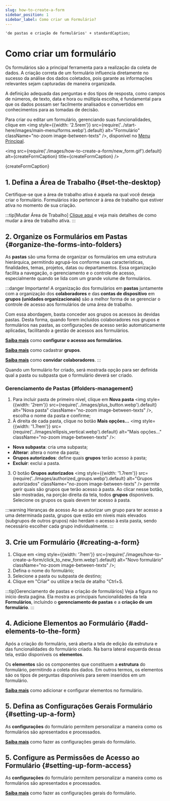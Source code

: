 ```yaml
---
slug: how-to-create-a-form
sidebar_position: 1
sidebar_label: Como criar um Formulário?
---
```


    'de pastas e criação de formulários' + standardCaption;

# Como criar um formulário
Os formulários são a principal ferramenta para a realização da coleta de dados.
A criação correta de um formulário influencia diretamente no sucesso da análise dos dados coletados, pois garante as
informações relevantes sejam capturadas de maneira organizada.

A definição adequada das perguntas e dos tipos de resposta, como campos de números, de texto, data e hora ou múltipla escolha,
é fundamental para que os dados possam ser facilmente analisados e convertidos em conhecimentos para as tomadas de decisão.

Para criar ou editar um formulário, gerenciando suas funcionalidades, clique em <img style={{width: '2.5rem'}} src={require('../start-here/images/main-menu/forms.webp').default} alt="Formulário"
className="no-zoom image-between-texts" />, disponível no [Menu Principal](/start-here/main-page#main-menu).

<img
    src={require('./images/how-to-create-a-form/new_form.gif').default}
    alt={createFormCaption}
    title={createFormCaption}
/>
<p className="image-caption">{createFormCaption}</p>


## 1. Defina a Área de Trabalho {#set-the-desktop}
Certifique-se que a área de trabalho ativa é aquela na qual você deseja criar o formulário. Formulários irão pertencer
à área de trabalho que estiver ativa no momento de sua criação.

:::tip[Mudar Área de Trabalho]
[Clique aqui](/start-here/main-page#change-desktop) e veja mais detalhes de como mudar a área de trabalho ativa.
:::

## 2. Organize os Formulários em Pastas {#organize-the-forms-into-folders}
As **pastas** são uma forma de organizar os formulários em uma estrutura hierárquica, permitindo agrupá-los
conforme suas características, finalidades, temas, projetos, datas ou departamentos. Essa organização facilita a
navegação, o gerenciamento e o controle de acesso, especialmente quando se lida com um grande volume de formulários.

:::danger Importante!
A organização dos formulários em **pastas** juntamente com a organização dos **colaboradores** e das **contas de
dispositivo** em **grupos (unidades organizacionais)** são a melhor forma de se gerenciar o controle de acesso aos
formulários de uma área de trabalho.

Com essa abordagem, basta conceder aos grupos os acessos às devidas pastas. Desta forma, quando forem incluídos
colaboradores nos grupos e formulários nas pastas, as configurações de acesso serão automaticamente aplicadas,
facilitando a gestão de acessos aos formulários.

[**Saiba mais**](/forms/setting-up-forms-access) como **configurar o acesso aos formulários**.

[**Saiba mais**](/collaborators/#groups) como cadastrar **grupos**.

[**Saiba mais**](/collaborators/#invite-collaborators) como **convidar colaboradores**.
:::

Quando um formulário for criado, será mostrada opção para ser definida qual a pasta ou subpasta que o formulário
deverá ser criado.

### Gerenciamento de Pastas {#folders-management}
1. Para incluir pasta de primeiro nível, clique em **Nova pasta** <img style={{width: '2rem'}}
src={require('../images/plus_button.webp').default} alt="Nova pasta"
className="no-zoom image-between-texts" />, escolha o nome da pasta e confirme;
2. À direita de cada pasta, clique no botão **Mais opções...** <img style={{width: '1.7rem'}}
src={require('../images/ellipsis_vertical.webp').default} alt="Mais opções..."
className="no-zoom image-between-texts" />:
 - **Nova subpasta**: cria uma subpasta;
 - **Alterar**: altera o nome da pasta;
 - **Grupos autorizados**: define quais **grupos** terão acesso à pasta;
 - **Excluir**: exclui a pasta.
3. O botão **Grupos autorizados** <img style={{width: '1.7rem'}}
src={require('../images/authorized_groups.webp').default} alt="Grupos autorizados"
className="no-zoom image-between-texts" /> permite gerir quais são grupos que terão acesso à pasta.
Ao clicar nesse botão, são mostradas, na porção direita da tela, todos **grupos** disponíveis. Selecione os grupos
os quais devem ter acesso à pasta.

:::warning Heranças de acesso
Ao se autorizar um grupo para ter acesso a uma determinada pasta, grupos que estão em níveis mais elevados (subgrupos de
outros grupos) não herdam o acesso à esta pasta, sendo necessário escolher cada grupo individualmente.
:::

## 3. Crie um Formulário {#creating-a-form}

1. Clique em <img style={{width: '7rem'}}  src={require('./images/how-to-create-a-form/click_to_new_form.webp').default} alt="Novo formulário"
className="no-zoom image-between-texts" />;
2. Defina o nome do formulário;
3. Selecione a pasta ou subpasta de destino;
4. Clique em "Criar" ou utilize a tecla de atalho "Ctrl+S.

:::tip[Gerenciamento de pastas e criação de formulários]
Veja a figura no início desta paǵina. Ela mostra as principais funcionalidades da tela **Formulários**, incluíndo o
**gerenciamento de pastas** e a **criação de um formulário**.
:::

## 4. Adicione Elementos ao Formulário {#add-elements-to-the-form}
Após a criação do formulário, será aberta a tela de edição da estrutura e das funcionalidades do formulário criado.
Na barra lateral esquerda dessa tela, estão disponíveis os **elementos**.

Os **elementos** são os componentes que constituem a **estrutura** do formulário, permitindo a coleta dos dados.
Em outros termos, os elementos são os tipos de perguntas disponíveis para serem inseridos em um formulário.

[**Saiba mais**](/forms/elements/what-is-elements) como adicionar e configurar elementos no formulário.

## 5. Defina as Configurações Gerais Formulário {#setting-up-a-form}
As **configurações** do formulário permitem personalizar a maneira como os formulários são apresentados e processados.

[**Saiba mais**](/forms/general-form-settings) como fazer as configurações gerais do formulário.

## 5. Configure as Permissões de Acesso ao Formulário {#setting-up-form-access}
As **configurações** do formulário permitem personalizar a maneira como os formulários são apresentados e processados.

[**Saiba mais**](/forms/general-form-settings) como fazer as configurações gerais do formulário.
